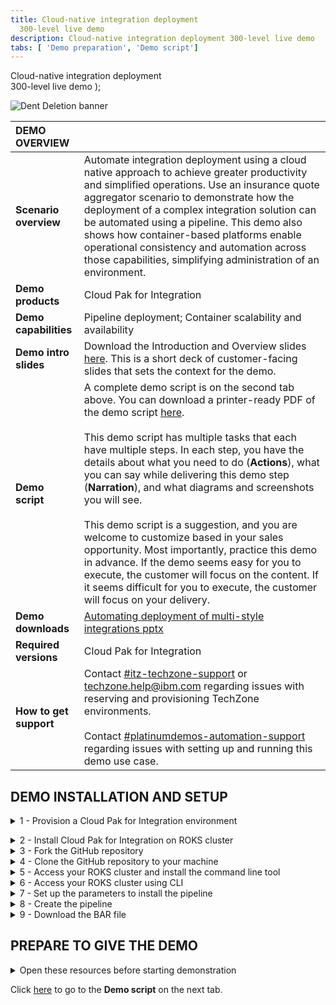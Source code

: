 ```yaml
---
title: Cloud-native integration deployment
  300-level live demo
description: Cloud-native integration deployment 300-level live demo
tabs: [ 'Demo preparation', 'Demo script']
---
```


  <span>
      Cloud-native integration deployment <br/> 300-level live demo
  </span> );

![Dent Deletion banner](./images/cloud-native-integration-300-prep-banner.jpg)

<span id="top"></span>

| DEMO OVERVIEW | |
| :---         | :--- |
| **Scenario overview** | Automate integration deployment using a cloud native approach to achieve greater productivity and simplified operations. Use an insurance quote aggregator scenario to demonstrate how the deployment of a complex integration solution can be automated using a pipeline. This demo also shows how container-based platforms enable operational consistency and automation across those capabilities, simplifying administration of an environment. |
| **Demo products** | Cloud Pak for Integration |
| **Demo capabilities** | Pipeline deployment; Container scalability and availability |
| **Demo intro slides** | Download the Introduction and Overview slides <a href="https://ibm.box.com/s/kmoa1cbo6voft1s8rfc3x44k1cjz4q6e" target="_blank" rel="noreferrer">here</a>. This is a short deck of customer-facing slides that sets the context for the demo. |
| **Demo script** | A complete demo script is on the second tab above. You can download a printer-ready PDF of the demo script <a href="https://ibm-garage-tsa.github.io/platinum-demos/ab9eb77c5f391c2d08c0082c613b28a6/300-Integration%20Cloud-native%20integration%20deployment.pdf" target="_blank" rel="noreferrer">here</a>. <br/><br/> This demo script has multiple tasks that each have multiple steps. In each step, you have the details about what you need to do (**Actions**), what you can say while delivering this demo step (**Narration**), and what diagrams and screenshots you will see.<br/><br/>This demo script is a suggestion, and you are welcome to customize based in your sales opportunity. Most importantly, practice this demo in advance. If the demo seems easy for you to execute, the customer will focus on the content. If it seems difficult for you to execute, the customer will focus on your delivery. |
| **Demo downloads** | <a href="./Automating deployment of multi-style integrations - slides and screenshots.pptx" target="_blank" rel="noreferrer">Automating deployment of multi-style integrations pptx</a> |
| **Required versions** | Cloud Pak for Integration |
| **How to get support** | Contact <a href="https://ibm-cloud.slack.com/archives/C0124J683GW" target="_blank" rel="noreferrer">#itz-techzone-support</a> or <a href="mailto:techzone.help@ibm.com">techzone.help@ibm.com</a> regarding issues with reserving and provisioning TechZone environments. <br/><br/> Contact <a href="https://ibm-cloud.slack.com/archives/C0216F39ACU" target="_blank" rel="noreferrer">#platinumdemos-automation-support</a> regarding issues with setting up and running this demo use case. |

## **DEMO INSTALLATION AND SETUP**

<details>

<summary>1 - Provision a Cloud Pak for Integration environment</summary>
<br/>

Install Cloud Pak for Integration, or provision a ROKS environment. To reserve your ROKS instance, follow these steps: <br/><br/>

1. To reserve a preinstalled Cloud Pak for Integration (CP4I) ROKS 4.6 cluster on Red Hat OpenShift, go <a href="https://techzone.ibm.com/my/reservations/create/611bf99bd21122001e42d3fc" target="_blank" rel="noreferrer">here</a> and complete the form. If you do not have a sales opportunity, select the purpose **Practice / Self-Education**.

<br/>

2. You will receive a confirmation email confirming the instance is provisioning.<br/>

<br/>

3. In approximately 30 minutes, you will receive a second email indicating the environment is provisioned. This email includes environment access information. <br/><br/>You are now ready to install Cloud Pak for Integration.<br/><img src="https://raw.githubusercontent.com/ibm-garage-tsa/platinum-demos/master/src/pages/300-integration-cloud-native-integration/images/prep-image1.3.png" width="800" /><br/>

If you have issues connecting to your instance, contact <a href="https://ibm-cloud.slack.com/archives/C0124J683GW" target="_blank" rel="noreferrer">#itz-techzone-support</a>.

<br/>

**[Go to top](#top)**

</details>

<span id="ROKSinstall"></span>

<details>

<summary>2 - Install Cloud Pak for Integration on ROKS cluster</summary>

<br/>

1. Click <a href="https://cloud.ibm.com/catalog/content/ibm-cp-integration-72f63273-f2f6-4e9c-8626-60fe798c57be-global" target="_blank" rel="noreferrer">here</a> to install Cloud Pak for Integration. This link takes you to an IBM Cloud page. Log in with your personal IBM credentials. <br/><br/>Confirm you are using the **ITZ** account using the box in the upper right-hand corner of the intallation configuration page.
<br/><br/><img src="https://raw.githubusercontent.com/ibm-garage-tsa/platinum-demos/master/src/pages/300-integration-cloud-native-integration/images/itz-account.png" width="800" />

<br/>

2. Ensure the product version is the latest version available (in the screenshot below, for example, 2021.4.1-0).
<br/><br/><img src="https://raw.githubusercontent.com/ibm-garage-tsa/platinum-demos/master/src/pages/300-integration-cloud-native-integration/images/cp4i-version.png" width="800" />

<br/>

3. Scroll down the page to the **Select your cluster** section. From the list, select the Redhat Openshift Cluster you just created (1). Click **Add project** (2).
<br/><br/><img src="https://raw.githubusercontent.com/ibm-garage-tsa/platinum-demos/master/src/pages/300-integration-cloud-native-integration/images/prepare-2-3.png" width="800" />

<br/>

4. Name the **Project** cp4i (1). Click **Add** (2).
<br/><br/><img src="https://raw.githubusercontent.com/ibm-garage-tsa/platinum-demos/master/src/pages/300-integration-cloud-native-integration/images/prepare-2-4.png" width="800" />

<br/>

5. Scroll down to the **Set the deployment values** section. Toggle the **Use an existing secret?** option to **no** and define a new password. The new password needs to be 32-characters, using only letters and numbers. You will need this password in step 12.<br/><InlineNotification><strong>NOTE</strong>: Currently, password validation is not enforced on this page. If you proceed with an invalid password you will be able to start the installation, but it will fail when you try to use it later. There is no way to recover from this error other than provisioning a new cluster.</InlineNotification><img src="https://raw.githubusercontent.com/ibm-garage-tsa/platinum-demos/master/src/pages/300-integration-cloud-native-integration/images/password.png" width="800" />

<br/>

6. Scroll down to **Parameters with default values**. Click the collapsible section to open them. First, we will select the appropriate parameter for this specific demo by setting the "drivewayDentDeletionDemo" field as 'true'. All other fields are left as 'false'.

<br/>

| FIELD | ACTION |
| ------ | ------- |
| **cognitiveCarRepairDemo:** | Set to ‘false’ |
| **drivewayDentDeletionDemo:** | Set to ‘true’ |
| **eventEnabledInsuranceDemo:** | Set to ‘false’ |
| **mappingAssistDemo:** | Set to ‘false’ |
| **weatherChatbotDemo:** | Set to ‘false’ |

<br/>

<img src="https://raw.githubusercontent.com/ibm-garage-tsa/platinum-demos/master/src/pages/300-integration-cloud-native-integration/images/demo-prep-drivewayDentDeletionDemo.png" width="800" />

<br/>

7. Continue to change the default values parameters using the table below.<br/>If you do have an SMTP email server and accounts that you can use, you may sign up for a free <a href="https://mailtrap.io" target="_blank" rel="noreferrer">Mailtrap.io</a> account. Mailtrap.io is a free cloud service that mimics an SMTP server. It is used for development/demonstration purposes only.

<br/>

| FIELD | ACTION |
| ------ | ------- |
| **demoAPICMailServerHost:** (1)| If you’re using mailtrap, leave this smtp.mailtrap.io. |
| **demoAPICMailServerPort:** (2)| If you’re using mailtrap, leave this as 2525. |
| **demoAPICEmailAddress:** (3)| If you’re using mailtrap, you can use any email address.<br/>The dummy address ’apicadmin@example.com’ is recommended. If you’re using your own mail server, use an email address that you can receive and read. |
| **demoAPICMialServerUsername:** (4)| Set this to your SMTP mailtrap username. This is different from your mailtrap login username and can be found by using these [instructions](https://help.mailtrap.io/article/5-smtp-integration). |
| **demoAPICMailServerPassword:** (5)| Set this to your SMTP mailtrap password. This is different from your mailtrap login password and can be found by using these [instructions](https://help.mailtrap.io/article/5-smtp-integration). |

<br/>

<img src="https://raw.githubusercontent.com/ibm-garage-tsa/platinum-demos/master/src/pages/300-integration-cloud-native-integration/images/prep-image2.7.png" width="800" />

<br/>

8. Accept the license agreement and click **Install** to install Cloud Pak for Integration. The installation will take up to 90 minutes.
<br/><br/><img src="https://raw.githubusercontent.com/ibm-garage-tsa/platinum-demos/master/src/pages/300-integration-cloud-native-integration/images/license.png" width="500" />

<br/>

9. You can view the progress in the Schematics progress bar or check the details in view log.
<br/><br/><img src="https://raw.githubusercontent.com/ibm-garage-tsa/platinum-demos/master/src/pages/300-integration-cloud-native-integration/images/prep-image2.9.png" width="800" />

<br/>

10. When the status is **Active**, you will be able to access Cloud Pak for Integration Platform Navigator. Select **Offering Dashboard** on the upper right corner of the page.
<br/><br/><img src="https://raw.githubusercontent.com/ibm-garage-tsa/platinum-demos/master/src/pages/300-integration-cloud-native-integration/images/offering_dashboard.png" width="800" />

<br/>

11. You will need Cloud Pak for Integration open for the demo, so copy and save this URL.

<br/>

12. On the log in page, select the authentication type **IBM provided credentials (admin only)**.
<br/><br/><img src="https://raw.githubusercontent.com/ibm-garage-tsa/platinum-demos/master/src/pages/300-integration-cloud-native-integration/images/authentication-types.png" width="800" />

<br/>

13. Log in using the Username “admin” and the 32-character Password that you created in step 5.
<br/><br/><img src="https://raw.githubusercontent.com/ibm-garage-tsa/platinum-demos/master/src/pages/300-integration-cloud-native-integration/images/login.png" width="800" />

<br/>

14. Click **Integration instances**.
<br/><br/><img src="https://raw.githubusercontent.com/ibm-garage-tsa/platinum-demos/master/src/pages/300-integration-cloud-native-integration/images/integration-instances.png" width="800" />

<br/>

15. The parts of the Cloud Pak (API Connect, App Connect Designer, App Connect Dashboard and Asset Repository) will display here. Additional instances for any of the integration capabilities can be created by selecting **Create capability**.
<br/><br/><img src="https://raw.githubusercontent.com/ibm-garage-tsa/platinum-demos/master/src/pages/300-integration-cloud-native-integration/images/instances.png" width="800" />

<br/>

You have successfully completed cluster provisioning, installation of Cloud Pak for Integration, and deployment of API Connect and App Connect. You are ready to proceed.

<br/>

**[Go to top](#top)**

</details>

<details>

<summary>3 - Fork the GitHub repository</summary>
<br/>

This demo uses a Tekton pipeline to build images and deploy them for four App Connect integration servers and one MQ server. Now we need to fork the GitHub repository with the demo assets, including the script to create the pipeline.

<br/>

1. Open a browser and navigate to the <a href="https://github.com/IBM/cp4i-deployment-samples/" target="_blank" rel="noreferrer">cp4i-deployment-samples Github page</a>.
<br/><img src="./images/prepare-1-1.png" width="800" /><br/>

2. Log in with your personal GitHub account. If you need a personal GitHub account, create one <a href="https://docs.github.com/en/get-started/signing-up-for-github/signing-up-for-a-new-github-account" target="_blank" rel="noreferrer">here</a>.

<br/>

3. Click **Fork**. <br/><br/><img src="./images/prepare-1-3.png" width="800" /><br/>

4. Verify that you are using **Owner** (1) you intended. Click **Create fork** (2).<br/><br/><img src="./images/prep-image3-4.png" width="800" /><br/>

5. The **cp4i-deployment-samples** folder was forked the owner specified. Take note of the URL, it is required to complete section 5 of this preparation.

<br/>

**[Go to top](#top)**

</details>

<details>

<summary>4 - Clone the GitHub repository to your machine</summary>

<br/>

<InlineNotification>
<strong>NOTE</strong>: To copy the repo you will need to have the <a href = "https://cli.github.com" target="_blank" rel="noreferrer">Git CLI</a> on your machine. If you don’t have it, follow the installation steps described in this page, based in your operating system.
</InlineNotification>

<br/>

1. On the forked repo, click **Code** (1). Click the icon to copy the URL (2).<br/><br/><img src="./images/prepare-2-1.png" width="800" /><br/>

2. Open your terminal window and execute this command:

<br/>

```
git clone <your copied repo url>
```
<br/>

<InlineNotification>
<strong>NOTE</strong>: Do not copy the opening or closing arrows in the command. For example, the command should look like: git clone https://github.com/ibmryan/cp4i-deployment-samples.git
</InlineNotification>

<br/>

3. Open the cp4i-deployment-samples folder with this command:

<br/>

```
cd cp4i-deployment-samples
```

<br/>

4. You should now see a folder and multiple files. To be able to execute our script files, change the file permission with this command:

<br/>

```
chmod 755 *
```

<br/>

**[Go to top](#top)**

</details>

<details>

<summary>5 - Access your ROKS cluster and install the command line tool</summary>

<br/>

In this section, you access your ROKS cluster and install the OpenShift command line tool. If you already have the command line tool, you can proceed to **6 - Access your ROKS cluster using CLI**.

<br/>

1. Open <a href="https://techzone.ibm.com/my/reservations" target="_blank" rel="noreferrer">My reservations</a> in **IBM Technology Zone**.
<br/>
2. Select your **CP4I ROKS** cluster.<br/>
<br/><img src="./images/prepare-3-2.png" width="800" />
<br/>

3. Click **Open your Managed OpenShift (ROKS) environment**.<br/>
<br/><img src="./images/prepare-3-3.png" width="800" />
<br/>

4. Click **OpenShift web console**.<br/>
<br/><img src="./images/prepare-3-4.png" width="800" />

<br/>

5. On the web console page, click **?** (1), and select **Command line tools** (2). <br/>
<br/><img src="./images/prepare-3-5.png" width="800" />

<br/>

6. Follow the links to install the **OpenShift Command Line Interface** (CLI) for your Operating System. <br/>
<br/><img src="./images/prepare-3-6.png" width="800" />

<br/>

**[Go to top](#top)**

</details>

<details>

<summary>6 - Access your ROKS cluster using CLI</summary>

<br/>

1. Log into your OpenShift cluster using CLI. From the dropdown menu in the upper right of the page, under your **username** (1), click **Copy login command** (2).<br/>
<br/><img src="./images/prepare-4-1.png" width="800" />

<br/>

2. Click **Display Token**.<br/>
<br/><img src="./images/prepare-4-2.png" width="800" />

<br/>

3. Copy the **login** command.<br/>
<br/><img src="./images/prepare-4-3.png" width="800" />

<br/>

4. Open your terminal window and paste the **login command** to access your OpenShift cluster.<br/>
<br/><img src="./images/prepare-4-4.png" width="500" />

<br/>

**[Go to top](#top)**

</details>

<details>

<summary>7 - Set up the parameters to install the pipeline</summary>

<br/>

We need to set up pipeline triggers by linking the GitHub repository to OpenShift pipelines. Once this is done, when you commit a change to GitHub, your OpenShift pipeline runs automatically.

<br/>

1. Set the namespace to be the correct namespace. It should be **cp4i**. On your terminal window, run this command:

<br/>


```
export NAMESPACE=cp4i
```

<br/>

2. Set the GitHub branch to **main** so the script knows which version of the GitHub artifacts to use.

<br/>

```
export BRANCH=main
```

<br/>

3. Set the GitHub repository to use as the URL of your forked repository (made in step 1).<br/>
<br/><img src="./images/prepare-5-3-1.png" width="800" /><br/>
In this example, the URL is https://github.com/rosorio/cp4i-deployment-samples.git.

<br/>

```
export FORKED_REPO=https://github.com/<your_id>/cp4i-deployment-samples.git
```

<br/>

**[Go to top](#top)**

</details>

<details>

<summary>8 - Create the pipeline</summary>

<br/>

Follow these steps to create the pipeline on the OpenShift pipeline page. 

<br/>

1. Open the **cp4i-deployment-samples folder**.<br/><br/><code>cd p4i-deployment-samples</code>, then open the **DrivewayDentDeletion/Operators folder**.<br/><br/><code>cd DrivewayDentDeletion/Operators</code><br/><img src="./images/prepare-6-1.png" width="800" /><br/>

2. Create the pipeline by running this command.<br/><br/><code>./cicd-apply-test-apic-pipeline.sh -n $NAMESPACE -r $FORKED_REPO -b $BRANCH</code><br/><img src="./images/prepare-6-2.png" width="800" /><br/>

3. In the terminal output, scroll to find the **Webhook route** URL. Copy and save the URL, as shown in this screenshot. It will be require to complete step 4.1.4 of the demo.<br/><br/><img src="./images/newprep8.3.png" width="800" /><br/>

4. Return to the OpenShift console. On the left menu, open **Pipelines**, then **Pipelines** to see what has been added.
<br/><img src="./images/prepare-6-3.png" width="800" /><br/>

5. On the **Project combo box** (1), select **cp4i** (2).
<br/><img src="./images/prepare-6-4.png" width="800" /><br/>

6. Validate there is a pipeline.
<br/><img src="./images/prepare-6-5.png" width="800" /><br/>


**[Go to top](#top)**

</details>

<details>

<summary>9 - Download the BAR file</summary>

<br/>

In this section, you download a BAR (broker archive) file to be used during the demo. 

<br/>

1. Open <a href="https://github.com/amarIBM/hello-world/blob/master/HttpEchoApp.bar" target="_blank" rel="noreferrer">this URL</a> in your browser.

<br/>

2. Click the **Download** button. 
<br/><br/><img src="./images/prepare-7-2.png" width="800" /><br/>

You are ready to present the demo.

<br/>

**[Go to top](#top)**

</details>

## **PREPARE TO GIVE THE DEMO**

<details>

<summary>Open these resources before starting demonstration</summary>

<br/>

**1 - Cloud Pak for Integration**

<br/>

1. Open a browser window, then paste and go to the CP4I URL you copied and saved from section **2.9 (Install Cloud Pak for Integration on ROKS cluster)** above. Log in using the Username “admin” and the 32-character Password that was created in step 2.5.

<br/>

**2 - GitHub forked page**

<br/>

1. Open a browser window, then paste and go to the Github URL to the **cp4i-deployment-samples folder** that you copied in section **3.5 (Fork the GitHub repository)** above.

<br/>

**3 - OpenShift **

<br/>

1. Open <a href="https://techzone.ibm.com/my/reservations" target="_blank" rel="noreferrer">My reservations</a>.

<br/>

2. Select your **CP4I ROKS** cluster.
<br/><img src="https://raw.githubusercontent.com/ibm-garage-tsa/platinum-demos/master/src/pages/300-integration-cloud-native-integration/images/prepare-3-2.png" width="800" />
<br/>

3. Click **Open your Managed OpenShift (ROKS) environment**.
<br/><img src="https://raw.githubusercontent.com/ibm-garage-tsa/platinum-demos/master/src/pages/300-integration-cloud-native-integration/images/prepare-3-3.png" width="800" />

<br/>

**[Go to top](#top)**

</details>

Click [here](/300-integration-cloud-native-integration/demo-script) to go to the **Demo script** on the next tab.
